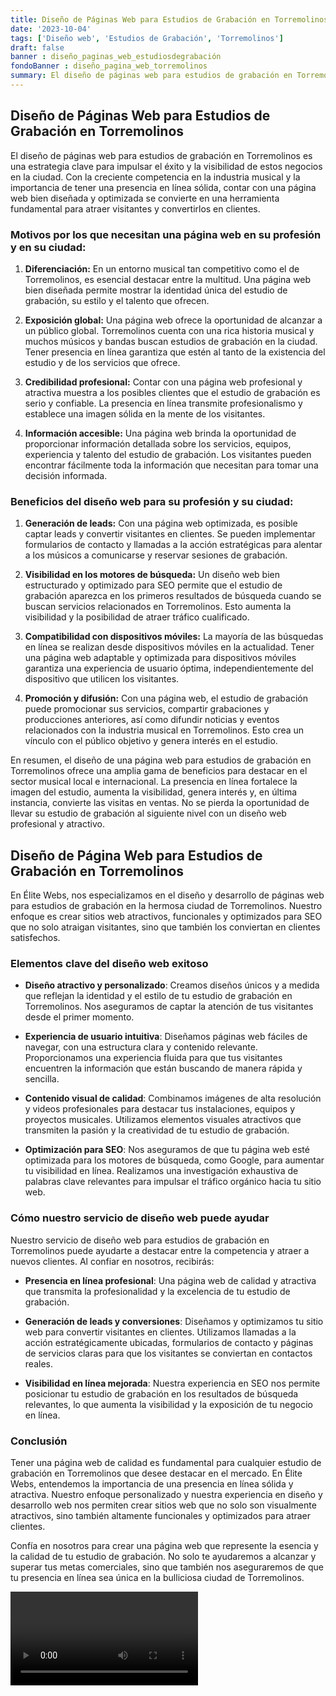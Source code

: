 ```yaml
---
title: Diseño de Páginas Web para Estudios de Grabación en Torremolinos
date: '2023-10-04'
tags: ['Diseño web', 'Estudios de Grabación', 'Torremolinos']
draft: false
banner : diseño_paginas_web_estudiosdegrabación
fondoBanner : diseño_pagina_web_torremolinos
summary: El diseño de páginas web para estudios de grabación en Torremolinos es una estrategia clave para impulsar el éxito y la visibilidad de estos negocios en la ciudad. Con la creciente competencia en la industria musical y la importancia de tener una presencia en línea sólida, contar con una página web bien diseñada y optimizada se convierte en una herramienta fundamental para atraer visitantes y convertirlos en clientes.
---
```


## Diseño de Páginas Web para Estudios de Grabación en Torremolinos

El diseño de páginas web para estudios de grabación en Torremolinos es una estrategia clave para impulsar el éxito y la visibilidad de estos negocios en la ciudad. Con la creciente competencia en la industria musical y la importancia de tener una presencia en línea sólida, contar con una página web bien diseñada y optimizada se convierte en una herramienta fundamental para atraer visitantes y convertirlos en clientes.

### Motivos por los que necesitan una página web en su profesión y en su ciudad:

1. **Diferenciación:** En un entorno musical tan competitivo como el de Torremolinos, es esencial destacar entre la multitud. Una página web bien diseñada permite mostrar la identidad única del estudio de grabación, su estilo y el talento que ofrecen.

2. **Exposición global:** Una página web ofrece la oportunidad de alcanzar a un público global. Torremolinos cuenta con una rica historia musical y muchos músicos y bandas buscan estudios de grabación en la ciudad. Tener presencia en línea garantiza que estén al tanto de la existencia del estudio y de los servicios que ofrece.

3. **Credibilidad profesional:** Contar con una página web profesional y atractiva muestra a los posibles clientes que el estudio de grabación es serio y confiable. La presencia en línea transmite profesionalismo y establece una imagen sólida en la mente de los visitantes.

4. **Información accesible:** Una página web brinda la oportunidad de proporcionar información detallada sobre los servicios, equipos, experiencia y talento del estudio de grabación. Los visitantes pueden encontrar fácilmente toda la información que necesitan para tomar una decisión informada.

### Beneficios del diseño web para su profesión y su ciudad:

1. **Generación de leads:** Con una página web optimizada, es posible captar leads y convertir visitantes en clientes. Se pueden implementar formularios de contacto y llamadas a la acción estratégicas para alentar a los músicos a comunicarse y reservar sesiones de grabación.

2. **Visibilidad en los motores de búsqueda:** Un diseño web bien estructurado y optimizado para SEO permite que el estudio de grabación aparezca en los primeros resultados de búsqueda cuando se buscan servicios relacionados en Torremolinos. Esto aumenta la visibilidad y la posibilidad de atraer tráfico cualificado.

3. **Compatibilidad con dispositivos móviles:** La mayoría de las búsquedas en línea se realizan desde dispositivos móviles en la actualidad. Tener una página web adaptable y optimizada para dispositivos móviles garantiza una experiencia de usuario óptima, independientemente del dispositivo que utilicen los visitantes.

4. **Promoción y difusión:** Con una página web, el estudio de grabación puede promocionar sus servicios, compartir grabaciones y producciones anteriores, así como difundir noticias y eventos relacionados con la industria musical en Torremolinos. Esto crea un vínculo con el público objetivo y genera interés en el estudio.

En resumen, el diseño de una página web para estudios de grabación en Torremolinos ofrece una amplia gama de beneficios para destacar en el sector musical local e internacional. La presencia en línea fortalece la imagen del estudio, aumenta la visibilidad, genera interés y, en última instancia, convierte las visitas en ventas. No se pierda la oportunidad de llevar su estudio de grabación al siguiente nivel con un diseño web profesional y atractivo.

<GifSeo />

<Cta />

## Diseño de Página Web para Estudios de Grabación en Torremolinos

En Élite Webs, nos especializamos en el diseño y desarrollo de páginas web para estudios de grabación en la hermosa ciudad de Torremolinos. Nuestro enfoque es crear sitios web atractivos, funcionales y optimizados para SEO que no solo atraigan visitantes, sino que también los conviertan en clientes satisfechos.

### Elementos clave del diseño web exitoso

- **Diseño atractivo y personalizado**: Creamos diseños únicos y a medida que reflejan la identidad y el estilo de tu estudio de grabación en Torremolinos. Nos aseguramos de captar la atención de tus visitantes desde el primer momento.

- **Experiencia de usuario intuitiva**: Diseñamos páginas web fáciles de navegar, con una estructura clara y contenido relevante. Proporcionamos una experiencia fluida para que tus visitantes encuentren la información que están buscando de manera rápida y sencilla.

- **Contenido visual de calidad**: Combinamos imágenes de alta resolución y videos profesionales para destacar tus instalaciones, equipos y proyectos musicales. Utilizamos elementos visuales atractivos que transmiten la pasión y la creatividad de tu estudio de grabación.

- **Optimización para SEO**: Nos aseguramos de que tu página web esté optimizada para los motores de búsqueda, como Google, para aumentar tu visibilidad en línea. Realizamos una investigación exhaustiva de palabras clave relevantes para impulsar el tráfico orgánico hacia tu sitio web.

### Cómo nuestro servicio de diseño web puede ayudar

Nuestro servicio de diseño web para estudios de grabación en Torremolinos puede ayudarte a destacar entre la competencia y atraer a nuevos clientes. Al confiar en nosotros, recibirás:

- **Presencia en línea profesional**: Una página web de calidad y atractiva que transmita la profesionalidad y la excelencia de tu estudio de grabación.

- **Generación de leads y conversiones**: Diseñamos y optimizamos tu sitio web para convertir visitantes en clientes. Utilizamos llamadas a la acción estratégicamente ubicadas, formularios de contacto y páginas de servicios claras para que los visitantes se conviertan en contactos reales.

- **Visibilidad en línea mejorada**: Nuestra experiencia en SEO nos permite posicionar tu estudio de grabación en los resultados de búsqueda relevantes, lo que aumenta la visibilidad y la exposición de tu negocio en línea.

### Conclusión

Tener una página web de calidad es fundamental para cualquier estudio de grabación en Torremolinos que desee destacar en el mercado. En Élite Webs, entendemos la importancia de una presencia en línea sólida y atractiva. Nuestro enfoque personalizado y nuestra experiencia en diseño y desarrollo web nos permiten crear sitios web que no solo son visualmente atractivos, sino también altamente funcionales y optimizados para atraer clientes.

Confía en nosotros para crear una página web que represente la esencia y la calidad de tu estudio de grabación. No solo te ayudaremos a alcanzar y superar tus metas comerciales, sino que también nos aseguraremos de que tu presencia en línea sea única en la bulliciosa ciudad de Torremolinos.

<Video />

<CtaBot job='Estudios de Grabación' city='Torremolinos'/>

<Gmaps query='Torremolinos+españa+maps' />